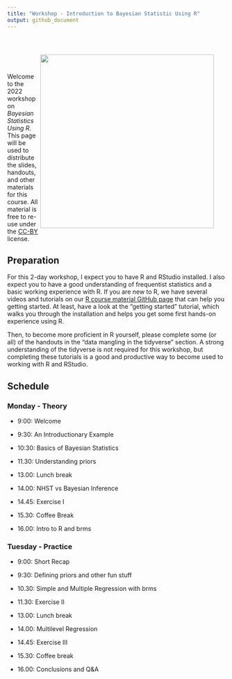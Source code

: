 ```yaml
---
title: "Workshop - Introduction to Bayesian Statistic Using R"
output: github_document
---
```



<div style = "padding: 2em;">
<img src="https://upload.wikimedia.org/wikipedia/commons/a/a0/Prior%2C_Likelihood%2C_Posterior_schematic.svg" width = 400 align="right" />
</div>

Welcome to the 2022 workshop on *Bayesian Statistics Using R*. This page will be used to distribute the slides, handouts, and other materials for this course. All material is free to re-use under the [CC-BY](https://github.com/masurp/workshop_bayes/blob/main/LICENSE.md) license.

## Preparation

For this 2-day workshop, I expect you to have R and RStudio installed. I also expect you to have a good understanding of frequentist statistics and a basic working experience with R. If you are new to R, we have several videos and tutorials on our [R course material GitHub page](https://github.com/ccs-amsterdam/r-course-material) that can help you getting started. At least, have a look at the "getting started" tutorial, which walks you through the installation and helps you get some first hands-on experience using R. 

Then, to become more proficient in R yourself, please complete some (or all) of the handouts in the "data mangling in the tidyverse" section. A strong understanding of the tidyverse is not required for this workshop, but completing these tutorials is a good and productive way to become used to working with R and RStudio. 


## Schedule


### Monday - Theory

- 9:00: Welcome 

- 9:30: An Introductionary Example

- 10:30: Basics of Bayesian Statistics

- 11.30: Understanding priors

- 13.00: Lunch break

- 14.00: NHST vs Bayesian Inference

- 14.45: Exercise I

- 15.30: Coffee Break

- 16.00: Intro to R and brms


### Tuesday - Practice

- 9:00: Short Recap

- 9:30: Defining priors and other fun stuff

- 10.30: Simple and Multiple Regression with brms

- 11.30: Exercise II

- 13.00: Lunch break

- 14.00: Multilevel Regression

- 14.45: Exercise III

- 15.30: Coffee break

- 16.00: Conclusions and Q&A




